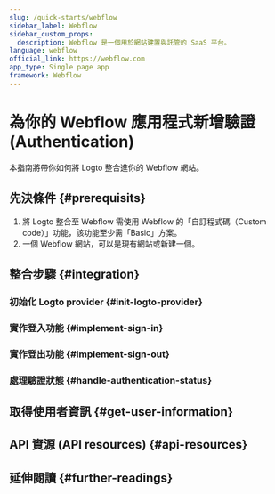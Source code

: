 ```yaml
---
slug: /quick-starts/webflow
sidebar_label: Webflow
sidebar_custom_props:
  description: Webflow 是一個用於網站建置與託管的 SaaS 平台。
language: webflow
official_link: https://webflow.com
app_type: Single page app
framework: Webflow
---
```




# 為你的 Webflow 應用程式新增驗證 (Authentication)

本指南將帶你如何將 Logto 整合進你的 Webflow 網站。

<GuideTip />

## 先決條件 \{#prerequisits}

1. 將 Logto 整合至 Webflow 需使用 Webflow 的「自訂程式碼（Custom code）」功能，該功能至少需「Basic」方案。
2. 一個 Webflow 網站，可以是現有網站或新建一個。

## 整合步驟 \{#integration}

### 初始化 Logto provider \{#init-logto-provider}

<InitClient />

### 實作登入功能 \{#implement-sign-in}

<ImplementSignIn />

### 實作登出功能 \{#implement-sign-out}

<ImplementSignOut />

### 處理驗證狀態 \{#handle-authentication-status}

<HandleAuthenticationStatus />

<Checkpoint />

## 取得使用者資訊 \{#get-user-information}

<GetUserInformation />

## API 資源 (API resources) \{#api-resources}

<ApiResources />

## 延伸閱讀 \{#further-readings}

<FurtherReadings />
